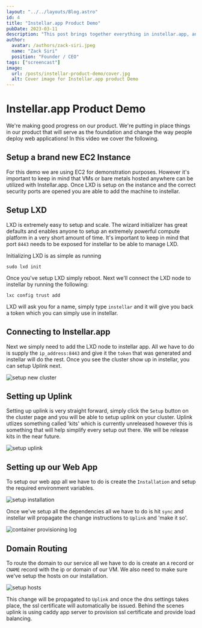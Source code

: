 ```yaml
---
layout: "../../layouts/Blog.astro"
id: 4
title: "Instellar.app Product Demo"
pubDate: 2023-03-11
description: "This post brings together everything in instellar.app, and show you the power of our platform."
author:
  avatar: /authors/zack-siri.jpeg
  name: "Zack Siri"
  position: "Founder / CEO"
tags: ["screencast"]
image:
  url: /posts/instellar-product-demo/cover.jpg
  alt: Cover image for Instellar.app product Demo
---
```


# Instellar.app Product Demo

We're making good progress on our product. We're putting in place things in our product that will serve as the foundation and change the way people deploy web applications! In this video we cover the following.

<YouTube id="oqlzh34AF4Q" />

## Setup a brand new EC2 Instance

For this demo we are using EC2 for demonstration purposes. However it's important to keep in mind that VMs or bare metals hosted anywhere can be utilized with Instellar.app. Once LXD is setup on the instance and the correct security ports are opened you are able to add the machine to instellar.

## Setup LXD

LXD is extremely easy to setup and scale. The wizard initializer has great defaults and enables anyone to setup an extremely powerful compute platform in a very short amount of time. It's important to keep in mind that port `8443` needs to be exposed for instellar to be able to manage LXD.

Initializing LXD is as simple as running

```shell
sudo lxd init
```

Once you've setup LXD simply reboot. Next we'll connect the LXD node to instellar by running the following:

```shell
lxc config trust add
```

LXD will ask you for a name, simply type `instellar` and it will give you back a token which you can simply use in instellar.

## Connecting to Instellar.app

Next we simply need to add the LXD node to instellar app. All we have to do is supply the `ip_address:8443` and give it the `token` that was generated and instellar will do the rest. Once you see the cluster show up in instellar, you can setup Uplink next.

![setup new cluster](/posts/instellar-product-demo/setup-new-cluster.jpg)

## Setting up Uplink

Setting up uplink is very straight forward, simply click the `Setup` button on the cluster page and you will be able to setup uplink on your cluster. Uplink utlizes something called 'kits' which is currently unreleased however this is something that will help simplify every setup out there. We will be release kits in the near future.

![setup uplink](/posts/instellar-product-demo/setup-uplink.jpg)

## Setting up our Web App

To setup our web app all we have to do is create the `Installation` and setup the required environment variables.

![setup installation](/posts/instellar-product-demo/setup-web-app.jpg)

Once we've setup all the dependencies all we have to do is hit `sync` and instellar will propagate the change instructions to `Uplink` and 'make it so'.

![container provisioning log](/posts/instellar-product-demo/app-provision-log.jpg)

## Domain Routing

To route the domain to our service all we have to do is create an `A` record or `CNAME` record with the ip or domain of our VM. We also need to make sure we've setup the hosts on our installation.

![setup hosts](/posts/instellar-product-demo/setup-hosts.jpg)

This change will be propagated to `Uplink` and once the dns settings takes place, the ssl certificate will automatically be issued. Behind the scenes uplink is using caddy app server to provision ssl certificate and provide load balancing.



